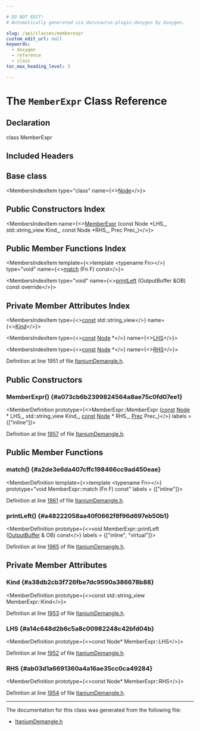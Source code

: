 ```yaml
---

# DO NOT EDIT!
# Automatically generated via docusaurus-plugin-doxygen by Doxygen.

slug: /api/classes/memberexpr
custom_edit_url: null
keywords:
  - doxygen
  - reference
  - class
toc_max_heading_level: 3

---
```





# The `MemberExpr` Class Reference

<DoxygenPage pluginConfig={pluginConfig}>



## Declaration

<CodeBlock>class MemberExpr</CodeBlock>

## Included Headers

<IncludesList>
<IncludesListItem
  filePath="llvm/Demangle/ItaniumDemangle.h"
  permalink="/docs/api/files/include/include/llvm/include/llvm/demangle/itaniumdemangle-h"
  isLocal="true" />
</IncludesList>

## Base class

<MembersIndex>

<MembersIndexItem
  type="class"
  name={<><a href="/docs/api/classes/node">Node</a></>}>
</MembersIndexItem>

</MembersIndex>

## Public Constructors Index

<MembersIndex>

<MembersIndexItem
  name={<><a href="#a073cb6b2399824564a8ae75c0fd07ee1">MemberExpr</a> (const Node &#42;LHS&#95;, std::string&#95;view Kind&#95;, const Node &#42;RHS&#95;, Prec Prec&#95;)</>}>
</MembersIndexItem>

</MembersIndex>

## Public Member Functions Index

<MembersIndex>

<MembersIndexItem
  template={<>template &lt;typename Fn&gt;</>}
  type="void"
  name={<><a href="#a2de3e6da407cffc198466cc9ad450eae">match</a> (Fn F) const</>}>
</MembersIndexItem>

<MembersIndexItem
  type="void"
  name={<><a href="#a48222058aa40f0662f8f96d697eb50b1">printLeft</a> (OutputBuffer &amp;OB) const override</>}>
</MembersIndexItem>

</MembersIndex>

## Private Member Attributes Index

<MembersIndex>

<MembersIndexItem
  type={<><a href="/docs/api/files/lib/lib/target/lib/target/aarch64/aarch64promoteconstant-cpp/#a90f8350fecae261c25be85d38b451bff">const</a> std::string&#95;view</>}
  name={<><a href="#a38db2cb3f726fbe7dc9590a386678b88">Kind</a></>}>
</MembersIndexItem>

<MembersIndexItem
  type={<><a href="/docs/api/files/lib/lib/target/lib/target/aarch64/aarch64promoteconstant-cpp/#a90f8350fecae261c25be85d38b451bff">const</a> <a href="/docs/api/classes/node">Node</a> &#42;</>}
  name={<><a href="#a14c648d2b6c5a8c00982248c42bfd04b">LHS</a></>}>
</MembersIndexItem>

<MembersIndexItem
  type={<><a href="/docs/api/files/lib/lib/target/lib/target/aarch64/aarch64promoteconstant-cpp/#a90f8350fecae261c25be85d38b451bff">const</a> <a href="/docs/api/classes/node">Node</a> &#42;</>}
  name={<><a href="#ab03d1a6691360a4a16ae35cc0ca49284">RHS</a></>}>
</MembersIndexItem>

</MembersIndex>


Definition at line 1951 of file <a href="/docs/api/files/include/include/llvm/include/llvm/demangle/itaniumdemangle-h">ItaniumDemangle.h</a>.

<SectionDefinition>

## Public Constructors

### MemberExpr() {#a073cb6b2399824564a8ae75c0fd07ee1}

<MemberDefinition
  prototype={<>MemberExpr::MemberExpr (<a href="/docs/api/files/lib/lib/target/lib/target/aarch64/aarch64promoteconstant-cpp/#a90f8350fecae261c25be85d38b451bff">const</a> <a href="/docs/api/classes/node">Node</a> &#42; LHS_, std::string&#95;view Kind_, <a href="/docs/api/files/lib/lib/target/lib/target/aarch64/aarch64promoteconstant-cpp/#a90f8350fecae261c25be85d38b451bff">const</a> <a href="/docs/api/classes/node">Node</a> &#42; RHS_, <a href="/docs/api/classes/node/#aa85c347c913d5d69761682997e60220b">Prec</a> Prec_)</>}
  labels = {["inline"]}>

Definition at line <a href="/docs/api/files/include/include/llvm/include/llvm/demangle/itaniumdemangle-h/#l01957">1957</a> of file <a href="/docs/api/files/include/include/llvm/include/llvm/demangle/itaniumdemangle-h">ItaniumDemangle.h</a>.
</MemberDefinition>

</SectionDefinition>

<SectionDefinition>

## Public Member Functions

### match() {#a2de3e6da407cffc198466cc9ad450eae}

<MemberDefinition
  template={<>template &lt;typename Fn&gt;</>}
  prototype="void MemberExpr::match (Fn F) const"
  labels = {["inline"]}>

Definition at line <a href="/docs/api/files/include/include/llvm/include/llvm/demangle/itaniumdemangle-h/#l01961">1961</a> of file <a href="/docs/api/files/include/include/llvm/include/llvm/demangle/itaniumdemangle-h">ItaniumDemangle.h</a>.
</MemberDefinition>

### printLeft() {#a48222058aa40f0662f8f96d697eb50b1}

<MemberDefinition
  prototype={<>void MemberExpr::printLeft (<a href="/docs/api/classes/outputbuffer">OutputBuffer</a> &amp; OB) const</>}
  labels = {["inline", "virtual"]}>

Definition at line <a href="/docs/api/files/include/include/llvm/include/llvm/demangle/itaniumdemangle-h/#l01965">1965</a> of file <a href="/docs/api/files/include/include/llvm/include/llvm/demangle/itaniumdemangle-h">ItaniumDemangle.h</a>.
</MemberDefinition>

</SectionDefinition>

<SectionDefinition>

## Private Member Attributes

### Kind {#a38db2cb3f726fbe7dc9590a386678b88}

<MemberDefinition
  prototype={<>const std::string&#95;view MemberExpr::Kind</>}>

Definition at line <a href="/docs/api/files/include/include/llvm/include/llvm/demangle/itaniumdemangle-h/#l01953">1953</a> of file <a href="/docs/api/files/include/include/llvm/include/llvm/demangle/itaniumdemangle-h">ItaniumDemangle.h</a>.
</MemberDefinition>

### LHS {#a14c648d2b6c5a8c00982248c42bfd04b}

<MemberDefinition
  prototype={<>const Node&#42; MemberExpr::LHS</>}>

Definition at line <a href="/docs/api/files/include/include/llvm/include/llvm/demangle/itaniumdemangle-h/#l01952">1952</a> of file <a href="/docs/api/files/include/include/llvm/include/llvm/demangle/itaniumdemangle-h">ItaniumDemangle.h</a>.
</MemberDefinition>

### RHS {#ab03d1a6691360a4a16ae35cc0ca49284}

<MemberDefinition
  prototype={<>const Node&#42; MemberExpr::RHS</>}>

Definition at line <a href="/docs/api/files/include/include/llvm/include/llvm/demangle/itaniumdemangle-h/#l01954">1954</a> of file <a href="/docs/api/files/include/include/llvm/include/llvm/demangle/itaniumdemangle-h">ItaniumDemangle.h</a>.
</MemberDefinition>

</SectionDefinition>

<hr/>

The documentation for this class was generated from the following file:

<ul>
<li><a href="/docs/api/files/include/include/llvm/include/llvm/demangle/itaniumdemangle-h">ItaniumDemangle.h</a></li>
</ul>

</DoxygenPage>
